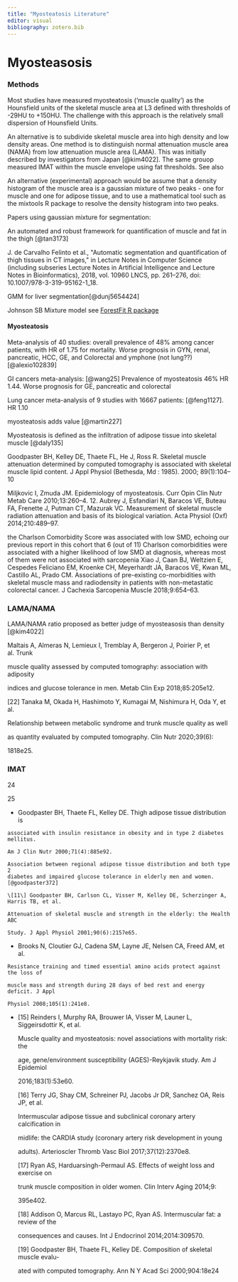 ```yaml
---
title: "Myosteatosis Literature"
editor: visual
bibliography: zotero.bib
---
```


# Myosteasosis

### Methods

Most studies have measured myosteatosis ('muscle quality') as the Hounsfield units of the skeletal muscle area at L3 defined with thresholds of -29HU to +150HU. The challenge with this approach is the relatively small dispersion of Hounsfield Units.

An alternative is to subdivide skeletal muscle area into high density and low density areas. One method is to distinguish normal attenuation muscle area (NAMA) from low attenuation muscle area (LAMA). This was initially described by investigators from Japan [@kim4022]. The same grouop measured IMAT within the muscle envelope using fat thresholds. See also 

An alternative (experimental) approach would be assume that a density histogram of the muscle area is a gaussian mixture of two peaks - one for muscle and one for adipose tissue, and to use a mathematical tool such as the mixtools R package to resolve the density histogram into two peaks.

Papers using gaussian mixture for segmentation:

An automated and robust framework for quantification of muscle and fat in the thigh [@tan3173]

J. de Carvalho Felinto et al., \"Automatic segmentation and quantification of thigh tissues in CT images,\" in Lecture Notes in Computer Science (including subseries Lecture Notes in Artificial Intelligence and Lecture Notes in Bioinformatics), 2018, vol. 10960 LNCS, pp. 261--276, doi: 10.1007/978-3-319-95162-1_18.

GMM for liver segmentation[@dunj5654424]

Johnson SB Mixture model see [ForestFit R package](https://search.r-project.org/CRAN/refmans/ForestFit/html/00Index.html)

#### Myosteatosis

Meta-analysis of 40 studies: overall prevalence of 48% among cancer patients, with HR of 1.75 for mortality. Worse prognosis in GYN, renal, pancreatic, HCC, GE, and Colorectal and ymphone (not lung??)[@alexio102839]

GI cancers meta-analysis: [@wang25] Prevalence of myosteatosis 46% HR 1.44. Worse prognosis for GE, pancreatic and colorectal

Lung cancer meta-analysis of 9 studies with 16667 patients: [@feng1127]. HR 1.10

myosteatosis adds value [@martin227]

Myosteatosis is defined as the infiltration of adipose tissue into skeletal muscle [@daly135]

Goodpaster BH, Kelley DE, Thaete FL, He J, Ross R. Skeletal muscle attenuation determined by computed tomography is associated with skeletal muscle lipid content. J Appl Physiol (Bethesda, Md : 1985). 2000; 89(1):104--10

Miljkovic I, Zmuda JM. Epidemiology of myosteatosis. Curr Opin Clin Nutr Metab Care 2010;13:260--4. 12. Aubrey J, Esfandiari N, Baracos VE, Buteau FA, Frenette J, Putman CT, Mazurak VC. Measurement of skeletal muscle radiation attenuation and basis of its biological variation. Acta Physiol (Oxf) 2014;210:489--97.

the Charlson Comorbidity Score was associated with low SMD, echoing our previous report in this cohort that 6 (out of 11) Charlson comorbidities were associated with a higher likelihood of low SMD at diagnosis, whereas most of them were not associated with sarcopenia Xiao J, Caan BJ, Weltzien E, Cespedes Feliciano EM, Kroenke CH, Meyerhardt JA, Baracos VE, Kwan ML, Castillo AL, Prado CM. Associations of pre-existing co-morbidities with skeletal muscle mass and radiodensity in patients with non-metastatic colorectal cancer. J Cachexia Sarcopenia Muscle 2018;9:654--63.

### LAMA/NAMA

LAMA/NAMA ratio proposed as better judge of myosteasosis than density [@kim4022]

Maltais A, Almeras N, Lemieux I, Tremblay A, Bergeron J, Poirier P, et al. Trunk

muscle quality assessed by computed tomography: association with adiposity

indices and glucose tolerance in men. Metab Clin Exp 2018;85:205e12.

\[22\] Tanaka M, Okada H, Hashimoto Y, Kumagai M, Nishimura H, Oda Y, et al.

Relationship between metabolic syndrome and trunk muscle quality as well

as quantity evaluated by computed tomography. Clin Nutr 2020;39(6):

1818e25.

### IMAT

24

25

-   Goodpaster BH, Thaete FL, Kelley DE. Thigh adipose tissue distribution is

```         
associated with insulin resistance in obesity and in type 2 diabetes mellitus.

Am J Clin Nutr 2000;71(4):885e92.

Association between regional adipose tissue distribution and both type 2 
diabetes and impaired glucose tolerance in elderly men and women.[@goodpaster372]

\[11\] Goodpaster BH, Carlson CL, Visser M, Kelley DE, Scherzinger A, Harris TB, et al.

Attenuation of skeletal muscle and strength in the elderly: the Health ABC

Study. J Appl Physiol 2001;90(6):2157e65.
```

-   Brooks N, Cloutier GJ, Cadena SM, Layne JE, Nelsen CA, Freed AM, et al.

```         
Resistance training and timed essential amino acids protect against the loss of

muscle mass and strength during 28 days of bed rest and energy deficit. J Appl

Physiol 2008;105(1):241e8.
```

-   \[15\] Reinders I, Murphy RA, Brouwer IA, Visser M, Launer L, Siggeirsdottir K, et al.

    Muscle quality and myosteatosis: novel associations with mortality risk: the

    age, gene/environment susceptibility (AGES)-Reykjavik study. Am J Epidemiol

    2016;183(1):53e60.

    \[16\] Terry JG, Shay CM, Schreiner PJ, Jacobs Jr DR, Sanchez OA, Reis JP, et al.

    Intermuscular adipose tissue and subclinical coronary artery calcification in

    midlife: the CARDIA study (coronary artery risk development in young

    adults). Arterioscler Thromb Vasc Biol 2017;37(12):2370e8.

    \[17\] Ryan AS, Harduarsingh-Permaul AS. Effects of weight loss and exercise on

    trunk muscle composition in older women. Clin Interv Aging 2014;9:

    395e402.

    \[18\] Addison O, Marcus RL, Lastayo PC, Ryan AS. Intermuscular fat: a review of the

    consequences and causes. Int J Endocrinol 2014;2014:309570.

    \[19\] Goodpaster BH, Thaete FL, Kelley DE. Composition of skeletal muscle evalu-

    ated with computed tomography. Ann N Y Acad Sci 2000;904:18e24
